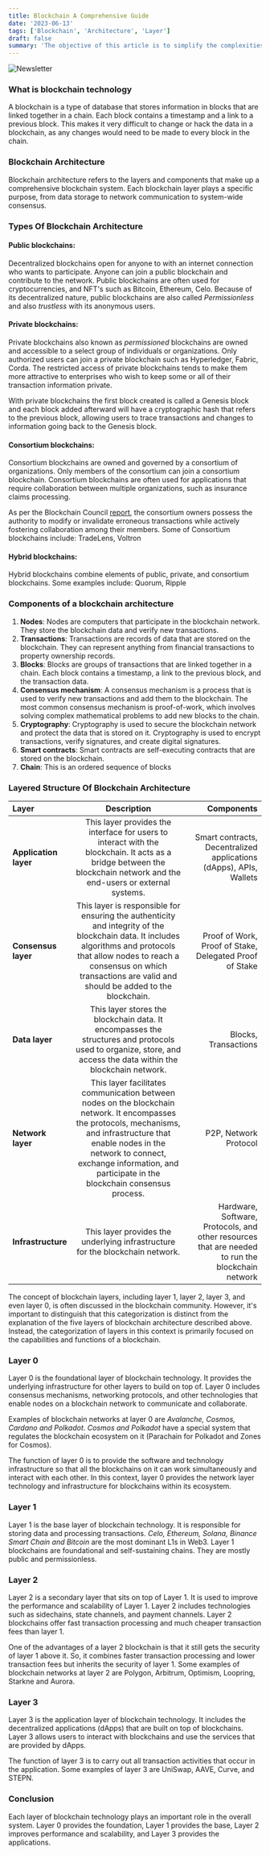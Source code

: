```yaml
---
title: Blockchain A Comprehensive Guide
date: '2023-06-13'
tags: ['Blockchain', 'Architecture', 'Layer']
draft: false
summary: 'The objective of this article is to simplify the complexities of blockchain architecture by analyzing its layers and the functions they serve. Our aim is to assist you in understanding the intricacies of blockchain design, enhancing performance, and recognizing any possible security weaknesses.'
---
```


![Newsletter](/static/images/canada/blockchain-arch.jpg)

### What is blockchain technology

A blockchain is a type of database that stores information in blocks that are linked together in a chain. Each block contains a timestamp and a link to a previous block. This makes it very difficult to change or hack the data in a blockchain, as any changes would need to be made to every block in the chain.

### Blockchain Architecture

Blockchain architecture refers to the layers and components that make up a comprehensive blockchain system. Each blockchain layer plays a specific purpose, from data storage to network communication to system-wide consensus.

### Types Of Blockchain Architecture

#### Public blockchains:

Decentralized blockchains open for anyone to with an internet connection who wants to participate. Anyone can join a public blockchain and contribute to the network. Public blockchains are often used for cryptocurrencies, and NFT's such as Bitcoin, Ethereum, Celo. Because of its decentralized nature, public blockchains are also called <em>Permissionless</em> and also <em>trustless</em> with its anonymous users.

#### Private blockchains:

Private blockchains also known as <em>permissioned</em> blockchains are owned and accessible to a select group of individuals or organizations. Only authorized users can join a private blockchain such as Hyperledger, Fabric, Corda. The restricted access of private blockchains tends to make them more attractive to enterprises who wish to keep some or all of their transaction information private.

With private blockchains the first block created is called a Genesis block and each block added afterward will have a cryptographic hash that refers to the previous block, allowing users to trace transactions and changes to information going back to the Genesis block.

#### Consortium blockchains:

Consortium blockchains are owned and governed by a consortium of organizations. Only members of the consortium can join a consortium blockchain. Consortium blockchains are often used for applications that require collaboration between multiple organizations, such as insurance claims processing.

As per the Blockchain Council [report](https://www.blockchain-council.org/blockchain/everything-you-need-to-know-about-consortium-blockchain/), the consortium owners possess the authority to modify or invalidate erroneous transactions while actively fostering collaboration among their members. Some of Consortium blockchains include: TradeLens, Voltron

#### Hybrid blockchains:

Hybrid blockchains combine elements of public, private, and consortium blockchains. Some examples include: Quorum, Ripple

### Components of a blockchain architecture

<ol>
  <li>
    <strong>Nodes</strong>: Nodes are computers that participate in the blockchain network. They
    store the blockchain data and verify new transactions.
  </li>
  <li>
    <strong>Transactions</strong>: Transactions are records of data that are stored on the
    blockchain. They can represent anything from financial transactions to property ownership
    records.
  </li>
  <li>
    <strong>Blocks</strong>: Blocks are groups of transactions that are linked together in a chain.
    Each block contains a timestamp, a link to the previous block, and the transaction data.
  </li>
  <li>
    <strong>Consensus mechanism</strong>: A consensus mechanism is a process that is used to verify
    new transactions and add them to the blockchain. The most common consensus mechanism is
    proof-of-work, which involves solving complex mathematical problems to add new blocks to the
    chain.
  </li>
  <li>
    <strong>Cryptography</strong>: Cryptography is used to secure the blockchain network and protect
    the data that is stored on it. Cryptography is used to encrypt transactions, verify signatures,
    and create digital signatures.
  </li>
  <li>
    <strong>Smart contracts</strong>: Smart contracts are self-executing contracts that are stored
    on the blockchain.
  </li>
  <li>
    <strong>Chain</strong>: This is an ordered sequence of blocks
  </li>
</ol>

### Layered Structure Of Blockchain Architecture

| Layer                              |                                                                                                                            Description                                                                                                                             |                                                                                       Components |
| :--------------------------------- | :----------------------------------------------------------------------------------------------------------------------------------------------------------------------------------------------------------------------------------------------------------------: | -----------------------------------------------------------------------------------------------: |
| <strong>Application layer</strong> |                                               This layer provides the interface for users to interact with the blockchain. It acts as a bridge between the blockchain network and the end-users or external systems.                                               |                               Smart contracts, Decentralized applications (dApps), APIs, Wallets |
| <strong>Consensus layer</strong>   |          This layer is responsible for ensuring the authenticity and integrity of the blockchain data. It includes algorithms and protocols that allow nodes to reach a consensus on which transactions are valid and should be added to the blockchain.           |                                          Proof of Work, Proof of Stake, Delegated Proof of Stake |
| <strong>Data layer</strong>        |                                                   This layer stores the blockchain data. It encompasses the structures and protocols used to organize, store, and access the data within the blockchain network.                                                   |                                                                             Blocks, Transactions |
| <strong>Network layer</strong>     | This layer facilitates communication between nodes on the blockchain network. It encompasses the protocols, mechanisms, and infrastructure that enable nodes in the network to connect, exchange information, and participate in the blockchain consensus process. |                                                                            P2P, Network Protocol |
| <strong>Infrastructure </strong>   |                                                                                           This layer provides the underlying infrastructure for the blockchain network.                                                                                            | Hardware, Software, Protocols, and other resources that are needed to run the blockchain network |

The concept of blockchain layers, including layer 1, layer 2, layer 3, and even layer 0, is often discussed in the blockchain community. However, it's important to distinguish that this categorization is distinct from the explanation of the five layers of blockchain architecture described above. Instead, the categorization of layers in this context is primarily focused on the capabilities and functions of a blockchain.

### Layer 0

Layer 0 is the foundational layer of blockchain technology. It provides the underlying infrastructure for other layers to build on top of. Layer 0 includes consensus mechanisms, networking protocols, and other technologies that enable nodes on a blockchain network to communicate and collaborate.

Examples of blockchain networks at layer 0 are <em>Avalanche, Cosmos, Cardano and Polkadot</em>. <em>Cosmos and Polkadot</em> have a special system that regulates the blockchain ecosystem on it (Parachain for Polkadot and Zones for Cosmos).

The function of layer 0 is to provide the software and technology infrastructure so that all the blockchains on it can work simultaneously and interact with each other. In this context, layer 0 provides the network layer technology and infrastructure for blockchains within its ecosystem.

### Layer 1

Layer 1 is the base layer of blockchain technology. It is responsible for storing data and processing transactions. <em>Celo, Ethereum, Solana, Binance Smart Chain and Bitcoin</em> are the most dominant L1s in Web3. Layer 1 blockchains are foundational and self-sustaining chains. They are mostly public and permissionless.

### Layer 2

Layer 2 is a secondary layer that sits on top of Layer 1. It is used to improve the performance and scalability of Layer 1. Layer 2 includes technologies such as sidechains, state channels, and payment channels. Layer 2 blockchains offer fast transaction processing and much cheaper transaction fees than layer 1.

One of the advantages of a layer 2 blockchain is that it still gets the security of layer 1 above it. So, it combines faster transaction processing and lower transaction fees but inherits the security of layer 1. Some examples of blockchain networks at layer 2 are Polygon, Arbitrum, Optimism, Loopring, Starkne and Aurora.

### Layer 3

Layer 3 is the application layer of blockchain technology. It includes the decentralized applications (dApps) that are built on top of blockchains. Layer 3 allows users to interact with blockchains and use the services that are provided by dApps.

The function of layer 3 is to carry out all transaction activities that occur in the application. Some examples of layer 3 are UniSwap, AAVE, Curve, and STEPN.

### Conclusion

Each layer of blockchain technology plays an important role in the overall system. Layer 0 provides the foundation, Layer 1 provides the base, Layer 2 improves performance and scalability, and Layer 3 provides the applications.
